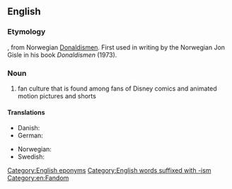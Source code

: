 ==English==
{{wikipedia}}

===Etymology===
{{suffix|Donald Duck|ism|lang=en}}, from Norwegian [[Donaldismen]]. First used in writing by the Norwegian Jon Gisle in his book ''Donaldismen'' (1973).

===Noun===
{{en-noun|-}}

# fan culture that is found among fans of Disney comics and animated motion pictures and shorts

====Translations====
{{trans-top|Disney fan culture}}
* Danish: {{t|da|Donaldisme}} <!--(In the danish translation of the mentioned book the term was andelogi/andelog)-->
* German: {{t|de|Donaldismus|m}}
{{trans-mid}}
* Norwegian: {{t|no|Donaldismen}}
* Swedish: {{t|sv|ankism|c}}
{{trans-bottom}}

[[Category:English eponyms]]
[[Category:English words suffixed with -ism]]
[[Category:en:Fandom]]